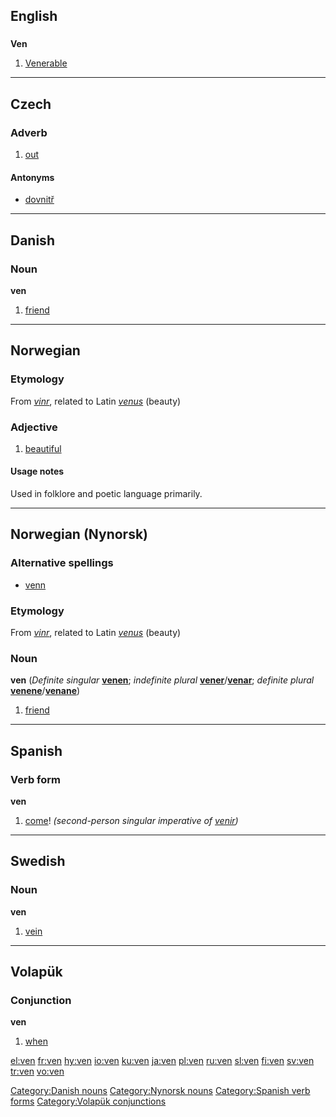==English==

==={{abbreviation}}===
'''Ven'''

# [[Venerable]]

----

==Czech==

===Adverb===
{{cs-adv}}

# [[out]]

====Antonyms====
* [[dovnitř]]

----

==Danish==

===Noun===
'''ven''' {{g|Danish}}

# [[friend]]

[[Category:Danish nouns]]

----

==Norwegian==

===Etymology===
From {{ON.|no}} ''[[vinr]]'', related to Latin ''[[venus]]'' (beauty)

===Adjective===
{{no-adj-1}}

# [[beautiful]]

====Usage notes====
Used in folklore and poetic language primarily.

----

== Norwegian (Nynorsk)==

===Alternative spellings===
*[[venn]]

===Etymology===
From {{ON.|nn}} ''[[vinr]]'', related to Latin ''[[venus]]'' (beauty)

===Noun===
'''ven''' {{m}} (''Definite singular'' '''[[venen]]'''; ''indefinite plural'' '''[[vener]]'''/'''[[venar]]'''; ''definite  plural'' '''[[venene]]'''/'''[[venane]]''')

# [[friend]]

[[Category:Nynorsk nouns]]

----

==Spanish==

===Verb form===
'''ven'''

# [[come]]! ''(second-person singular imperative of [[venir]])''

[[Category:Spanish verb forms]]

----

==Swedish==

===Noun===
'''ven''' {{c}}

# [[vein]]

----

==Volapük==

===Conjunction===
'''ven'''

# [[when]]

[[Category:Volapük conjunctions]]

[[el:ven]]
[[fr:ven]]
[[hy:ven]]
[[io:ven]]
[[ku:ven]]
[[ja:ven]]
[[pl:ven]]
[[ru:ven]]
[[sl:ven]]
[[fi:ven]]
[[sv:ven]]
[[tr:ven]]
[[vo:ven]]